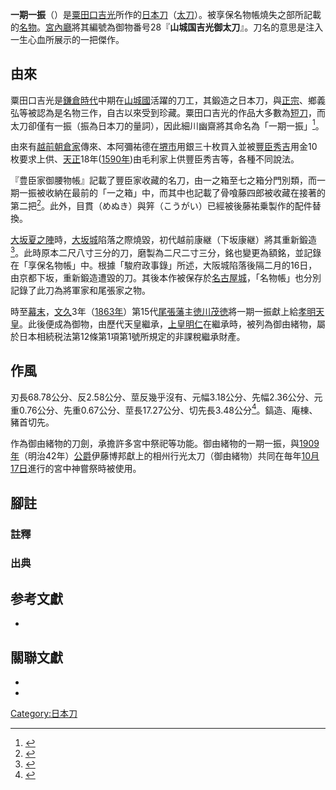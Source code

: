 '''一期一振'''（{{lang|ja|一期一振/いちごひとふり}}）是[[粟田口吉光|粟田口吉光]]所作的[[日本刀|日本刀]]（[[太刀|太刀]]）{{Sfn|福永|1993}}。被享保名物帳燒失之部所記載的[[名物|名物]]{{Sfn|福永|1993}}。[[宮內廳|宮內廳]]將其編號為御物番号28『'''山城国吉光御太刀'''』。刀名的意思是注入一生心血所展示的一把傑作{{Sfn|福永|1993}}。

== 由來 ==
粟田口吉光是[[鎌倉時代|鎌倉時代]]中期在[[山城國|山城國]]活躍的刀工，其鍛造之日本刀，與[[正宗_(日本刀匠)|正宗]]、鄉義弘等被認為是名物三作，自古以來受到珍藏。粟田口吉光的作品大多數為[[短刀|短刀]]，而太刀卻僅有一振（振為日本刀的量詞），因此細川幽齋將其命名為「一期一振」<ref>{{Citation|last1=柴田|first1=光男|last2=大河内|first2=常平|title=趣味の日本刀|publisher=雄山閣出版|year=2005|page=255|isbn=4-639-01881-9}}</ref>。

由來有[[越前|越前]][[朝倉氏|朝倉家]]傳來、本阿彌祐德在[[堺市|堺市]]用銀三十枚買入並被[[丰臣秀吉|豐臣秀吉]]用金10枚要求上供、[[天正_(日本)|天正]]18年([[1950年|1590年]])由毛利家上供豐臣秀吉等，各種不同說法{{Sfn|福永|1993}}。

『豊臣家御腰物帳』記載了豐臣家收藏的名刀，由一之箱至七之箱分門別類，而一期一振被收納在最前的「一之箱」中，而其中也記載了骨喰藤四郎被收藏在接著的第二把<ref name="光徳刀絵図">{{Citation|author=本阿弥光徳|editor=本間順治|title=光徳刀絵図集成|publisher=便利堂|year=1943}}</ref>{{Sfn|福永|1993}}。此外，目貫（めぬき）與笄（こうがい）已經被後藤祐乗製作的配件替換{{Sfn|福永|1993}}。

[[大坂之役|大坂夏之陣]]時，[[大阪城|大坂城]]陷落之際燒毀，初代越前康継（下坂康継）將其重新鍛造{{Sfn|福永|1993}}<ref name="康継大鑑">{{Citation|author=佐藤貫一|title=康継大鑑|publisher=日本美術刀剣保存協会|year=1960|pages=101-102}}</ref>。此時原本二尺八寸三分的刀，磨製為二尺二寸三分，銘也變更為額銘，並記錄在「享保名物帳」中{{Sfn|福永|1993}}{{refnest|group="註釋"|1615年（[[元和_(日本)|元和]]元年）5月7日の戦利品として[[徳川家康|徳川家康]]の元に渡り、喜んだ家康が[[明石全登|明石全登]]の所持していたこの刀をどうやって入手したかを[[権田五太夫|権田五太夫]]に尋ねたところ、全登の消息については確認が取れなかったとする異説も挙げられている{{sfn|福永|1993|p=87}}。福永は『光徳刀絵図』の[[文禄|文禄]]3年（[[1594年|1594年]]）、文禄4年の押形は一致し、大阪城落城の後となる元和元年のものは帽子の状態が異なるものであったことから、落城後半年以内に本作が焼き直された証拠として1657年（[[明暦|明暦]]3年）の大火で焼けたとする説も誤りとして否定した{{sfn|福永|1993|p=87}}。また福永は全登が逃亡のため意図的に置いて逃れたとの憶測を述べている{{sfn|福永|1993|pp=87-88}}。}}。根據「駿府政事錄」所述，大阪城陷落後隔二月的16日，由京都下坂，重新鍛造遭毀的刀{{Sfn|福永|1993}}。其後本作被保存於[[名古屋城|名古屋城]]，「名物帳」也分別記錄了此刀為將軍家和尾張家之物{{Sfn|福永|1993}}。

時至[[幕末|幕末]]，[[文久|文久]]3年（[[1863年|1863年]]）第15代[[尾張藩|尾張藩]]主[[德川茂德|徳川茂徳]]將一期一振獻上給[[孝明天皇|孝明天皇]]。此後便成為御物{{Sfn|福永|1993}}，由歷代天皇繼承，[[明仁|上皇明仁]]在繼承時，被列為御由緒物，屬於日本相続税法第12條第1項第1號所規定的非課稅繼承財產。

== 作風 ==
刃長68.78公分、反2.58公分、莖反幾乎沒有、元幅3.18公分、先幅2.36公分、元重0.76公分、先重0.67公分、莖長17.27公分、切先長3.48公分<ref>{{Citation|author=本間順治|author2=佐藤貫一|author-link=本間順治|author2-link=佐藤貫一|title=日本刀大鑑 古刀篇1【図版】|publisher=大塚巧藝社|year=1968-07|page=50}}</ref>。鎬造、庵棟、豬首切先。

作為御由緒物的刀劍，承擔許多宮中祭祀等功能。御由緒物的一期一振，與[[1909年|1909年]]（明治42年）[[公爵|公爵]]伊藤博邦獻上的相州行光太刀（御由緒物）共同在毎年[[10月17日|10月17日]]進行的宮中神嘗祭時被使用。

== 腳註 ==

=== 註釋 ===
{{Reflist|group="註釋"}}

=== 出典 ===
{{Reflist}}

== 参考文獻 ==

* {{Citation|last=福永|first=酔剣|title=日本刀大百科事典|volume=1|publisher={{tsl|ja|雄山閣出版||雄山閣出版}}|date=1993-11-20|isbn=4639012020}}

== 關聯文獻 ==

* {{Cite book|last={{tsl|ja|高瀬羽皐||羽皐隠史}}（高瀬羽皐）|year=1913|title=詳註刀剣名物帳|publisher={{tsl|ja|金港堂書籍||金港堂書籍}}|page=211-212|url=}}
* {{Cite book|last=羽皐隠史|year=1919|title=詳註刀剣名物帳 増補|publisher={{tsl|ja|嵩山堂||嵩山堂}}|page=210-212|url=}}

{{天皇項目}}
[[Category:日本刀|Category:日本刀]]